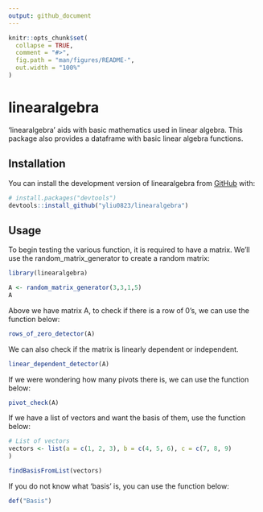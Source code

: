 ```yaml
---
output: github_document
---
```


<!-- README.md is generated from README.Rmd. Please edit that file -->

```r
knitr::opts_chunk$set(
  collapse = TRUE,
  comment = "#>",
  fig.path = "man/figures/README-",
  out.width = "100%"
)
```

# linearalgebra

<!-- badges: start -->
<!-- badges: end -->

'linearalgebra' aids with basic mathematics used in linear algebra. This package also provides a dataframe with basic linear algebra functions. 

## Installation

You can install the development version of linearalgebra from [GitHub](https://github.com/) with:

``` r
# install.packages("devtools")
devtools::install_github("yliu0823/linearalgebra")
```

## Usage

To begin testing the various function, it is required to have a matrix. We'll use the random_matrix_generator to create a random matrix:

```r
library(linearalgebra)

A <- random_matrix_generator(3,3,1,5)
A
```


Above we have matrix A, to check if there is a row of 0's, we can use the function below:

```r
rows_of_zero_detector(A)
```

We can also check if the matrix is linearly dependent or independent. 

```r
linear_dependent_detector(A)
```

If we were wondering how many pivots there is, we can use the function below: 

```r
pivot_check(A)
```

If we have a list of vectors and want the basis of them, use the function below:

```r
# List of vectors
vectors <- list(a = c(1, 2, 3), b = c(4, 5, 6), c = c(7, 8, 9)
)

findBasisFromList(vectors)
```

If you do not know what 'basis' is, you can use the function below:

```r
def("Basis")
```

